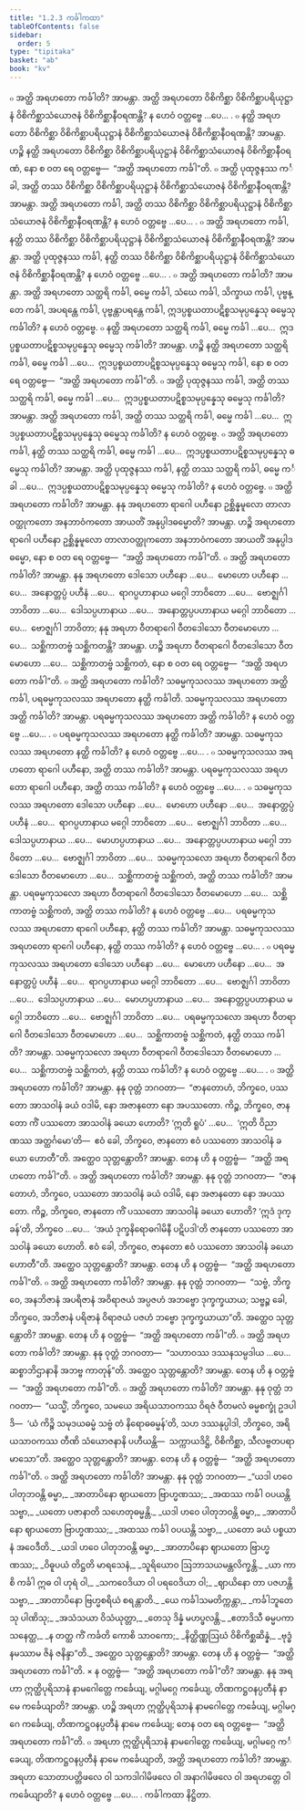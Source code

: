 ```yaml
---
title: "1.2.3 ကင်္ခါကထာ"
tableOfContents: false
sidebar:
  order: 5
type: "tipitaka"
basket: "ab"
book: "kv"
---
```



<DynamicBreadcrumb />

<Division number="318" book="kv">

<Paragraph number="875" book="kv">
๐ အတ္ထိ အရဟတော ကင်္ခါတိ? အာမန္တာ. အတ္ထိ အရဟတော ဝိစိကိစ္ဆာ ဝိစိကိစ္ဆာပရိယုဋ္ဌာနံ ဝိစိကိစ္ဆာသံယောဇနံ ဝိစိကိစ္ဆာနီဝရဏန္တိ? န ဟေဝံ ဝတ္တဗ္ဗေ …ပေ… .
</Paragraph>

<Paragraph number="876" book="kv">
๐ နတ္ထိ အရဟတော ဝိစိကိစ္ဆာ ဝိစိကိစ္ဆာပရိယုဋ္ဌာနံ ဝိစိကိစ္ဆာသံယောဇနံ ဝိစိကိစ္ဆာနီဝရဏန္တိ? အာမန္တာ. ဟဉ္စိ နတ္ထိ အရဟတော ဝိစိကိစ္ဆာ ဝိစိကိစ္ဆာပရိယုဋ္ဌာနံ ဝိစိကိစ္ဆာသံယောဇနံ ဝိစိကိစ္ဆာနီဝရဏံ, နော စ ဝတ ရေ ဝတ္တဗ္ဗေ—  “အတ္ထိ အရဟတော ကင်္ခါ”တိ.
</Paragraph>

<Paragraph number="877" book="kv">
๐ အတ္ထိ ပုထုဇ္ဇနဿ ကင်္ခါ, အတ္ထိ တဿ ဝိစိကိစ္ဆာ ဝိစိကိစ္ဆာပရိယုဋ္ဌာနံ ဝိစိကိစ္ဆာသံယောဇနံ ဝိစိကိစ္ဆာနီဝရဏန္တိ? အာမန္တာ. အတ္ထိ အရဟတော ကင်္ခါ, အတ္ထိ တဿ ဝိစိကိစ္ဆာ ဝိစိကိစ္ဆာပရိယုဋ္ဌာနံ ဝိစိကိစ္ဆာသံယောဇနံ ဝိစိကိစ္ဆာနီဝရဏန္တိ? န ဟေဝံ ဝတ္တဗ္ဗေ …ပေ… .
</Paragraph>

<Paragraph number="878" book="kv">
๐ အတ္ထိ အရဟတော ကင်္ခါ, နတ္ထိ တဿ ဝိစိကိစ္ဆာ ဝိစိကိစ္ဆာပရိယုဋ္ဌာနံ ဝိစိကိစ္ဆာသံယောဇနံ ဝိစိကိစ္ဆာနီဝရဏန္တိ? အာမန္တာ. အတ္ထိ ပုထုဇ္ဇနဿ ကင်္ခါ, နတ္ထိ တဿ ဝိစိကိစ္ဆာ ဝိစိကိစ္ဆာပရိယုဋ္ဌာနံ ဝိစိကိစ္ဆာသံယောဇနံ ဝိစိကိစ္ဆာနီဝရဏန္တိ? န ဟေဝံ ဝတ္တဗ္ဗေ …ပေ… .
</Paragraph>

<Paragraph number="879" book="kv">
๐ အတ္ထိ အရဟတော ကင်္ခါတိ? အာမန္တာ. အတ္ထိ အရဟတော သတ္ထရိ ကင်္ခါ, ဓမ္မေ ကင်္ခါ, သံဃေ ကင်္ခါ, သိက္ခာယ ကင်္ခါ, ပုဗ္ဗန္တေ ကင်္ခါ, အပရန္တေ ကင်္ခါ, ပုဗ္ဗန္တာပရန္တေ ကင်္ခါ, ဣဒပ္ပစ္စယတာပဋိစ္စသမုပ္ပန္နေသု ဓမ္မေသု ကင်္ခါတိ? န ဟေဝံ ဝတ္တဗ္ဗေ.
</Paragraph>

<Paragraph number="880" book="kv">
๐ နတ္ထိ အရဟတော သတ္ထရိ ကင်္ခါ, ဓမ္မေ ကင်္ခါ …ပေ…  ဣဒပ္ပစ္စယတာပဋိစ္စသမုပ္ပန္နေသု ဓမ္မေသု ကင်္ခါတိ? အာမန္တာ. ဟဉ္စိ နတ္ထိ အရဟတော သတ္ထရိ ကင်္ခါ, ဓမ္မေ ကင်္ခါ …ပေ…  ဣဒပ္ပစ္စယတာပဋိစ္စသမုပ္ပန္နေသု ဓမ္မေသု ကင်္ခါ, နော စ ဝတ ရေ ဝတ္တဗ္ဗေ—  “အတ္ထိ အရဟတော ကင်္ခါ”တိ.
</Paragraph>

<Paragraph number="881" book="kv">
๐ အတ္ထိ ပုထုဇ္ဇနဿ ကင်္ခါ, အတ္ထိ တဿ သတ္ထရိ ကင်္ခါ, ဓမ္မေ ကင်္ခါ …ပေ…  ဣဒပ္ပစ္စယတာပဋိစ္စသမုပ္ပန္နေသု ဓမ္မေသု ကင်္ခါတိ? အာမန္တာ. အတ္ထိ အရဟတော ကင်္ခါ, အတ္ထိ တဿ သတ္ထရိ ကင်္ခါ, ဓမ္မေ ကင်္ခါ …ပေ…  ဣဒပ္ပစ္စယတာပဋိစ္စသမုပ္ပန္နေသု ဓမ္မေသု ကင်္ခါတိ? န ဟေဝံ ဝတ္တဗ္ဗေ.
</Paragraph>

<Paragraph number="882" book="kv">
๐ အတ္ထိ အရဟတော ကင်္ခါ, နတ္ထိ တဿ သတ္ထရိ ကင်္ခါ, ဓမ္မေ ကင်္ခါ …ပေ…  ဣဒပ္ပစ္စယတာပဋိစ္စသမုပ္ပန္နေသု ဓမ္မေသု ကင်္ခါတိ? အာမန္တာ. အတ္ထိ ပုထုဇ္ဇနဿ ကင်္ခါ, နတ္ထိ တဿ သတ္ထရိ ကင်္ခါ, ဓမ္မေ ကင်္ခါ …ပေ…  ဣဒပ္ပစ္စယတာပဋိစ္စသမုပ္ပန္နေသု ဓမ္မေသု ကင်္ခါတိ? န ဟေဝံ ဝတ္တဗ္ဗေ.
</Paragraph>

</Division>
<Division number="319" book="kv">

<Paragraph number="883" book="kv">
๐ အတ္ထိ အရဟတော ကင်္ခါတိ? အာမန္တာ. နနု အရဟတော ရာဂေါ ပဟီနော ဥစ္ဆိန္နမူလော တာလာဝတ္ထုကတော အနဘာဝံကတော အာယတိံ အနုပ္ပါဒဓမ္မောတိ? အာမန္တာ. ဟဉ္စိ အရဟတော ရာဂေါ ပဟီနော ဥစ္ဆိန္နမူလော တာလာဝတ္ထုကတော အနဘာဝံကတော အာယတိံ အနုပ္ပါဒဓမ္မော, နော စ ဝတ ရေ ဝတ္တဗ္ဗေ—  “အတ္ထိ အရဟတော ကင်္ခါ”တိ.
</Paragraph>

<Paragraph number="884" book="kv">
๐ အတ္ထိ အရဟတော ကင်္ခါတိ? အာမန္တာ. နနု အရဟတော ဒေါသော ပဟီနော …ပေ…  မောဟော ပဟီနော …ပေ…  အနောတ္တပ္ပံ ပဟီနံ …ပေ…  ရာဂပ္ပဟာနာယ မဂ္ဂေါ ဘာဝိတော …ပေ…  ဗောဇ္ဈင်္ဂါ ဘာဝိတာ …ပေ…  ဒေါသပ္ပဟာနာယ …ပေ…  အနောတ္တပ္ပပဟာနာယ မဂ္ဂေါ ဘာဝိတော …ပေ…  ဗောဇ္ဈင်္ဂါ ဘာဝိတာ; နနု အရဟာ ဝီတရာဂေါ ဝီတဒေါသော ဝီတမောဟော …ပေ…  သစ္ဆိကာတဗ္ဗံ သစ္ဆိကတန္တိ? အာမန္တာ. ဟဉ္စိ အရဟာ ဝီတရာဂေါ ဝီတဒေါသော ဝီတမောဟော …ပေ…  သစ္ဆိကာတဗ္ဗံ သစ္ဆိကတံ, နော စ ဝတ ရေ ဝတ္တဗ္ဗေ—  “အတ္ထိ အရဟတော ကင်္ခါ”တိ.
</Paragraph>

</Division>
<Division number="320" book="kv">

<Paragraph number="885" book="kv">
๐ အတ္ထိ အရဟတော ကင်္ခါတိ? သဓမ္မကုသလဿ အရဟတော အတ္ထိ ကင်္ခါ, ပရဓမ္မကုသလဿ အရဟတော နတ္ထိ ကင်္ခါတိ. သဓမ္မကုသလဿ အရဟတော အတ္ထိ ကင်္ခါတိ? အာမန္တာ. ပရဓမ္မကုသလဿ အရဟတော အတ္ထိ ကင်္ခါတိ? န ဟေဝံ ဝတ္တဗ္ဗေ …ပေ… .
</Paragraph>

<Paragraph number="886" book="kv">
๐ ပရဓမ္မကုသလဿ အရဟတော နတ္ထိ ကင်္ခါတိ? အာမန္တာ. သဓမ္မကုသလဿ အရဟတော နတ္ထိ ကင်္ခါတိ? န ဟေဝံ ဝတ္တဗ္ဗေ …ပေ… .
</Paragraph>

<Paragraph number="887" book="kv">
๐ သဓမ္မကုသလဿ အရဟတော ရာဂေါ ပဟီနော, အတ္ထိ တဿ ကင်္ခါတိ? အာမန္တာ. ပရဓမ္မကုသလဿ အရဟတော ရာဂေါ ပဟီနော, အတ္ထိ တဿ ကင်္ခါတိ? န ဟေဝံ ဝတ္တဗ္ဗေ …ပေ… .
</Paragraph>

<Paragraph number="888" book="kv">
๐ သဓမ္မကုသလဿ အရဟတော ဒေါသော ပဟီနော …ပေ…  မောဟော ပဟီနော …ပေ…  အနောတ္တပ္ပံ ပဟီနံ …ပေ…  ရာဂပ္ပဟာနာယ မဂ္ဂေါ ဘာဝိတော …ပေ…  ဗောဇ္ဈင်္ဂါ ဘာဝိတာ …ပေ…  ဒေါသပ္ပဟာနာယ …ပေ…  မောဟပ္ပဟာနာယ …ပေ…  အနောတ္တပ္ပပဟာနာယ မဂ္ဂေါ ဘာဝိတော …ပေ…  ဗောဇ္ဈင်္ဂါ ဘာဝိတာ …ပေ…  သဓမ္မကုသလော အရဟာ ဝီတရာဂေါ ဝီတဒေါသော ဝီတမောဟော …ပေ…  သစ္ဆိကာတဗ္ဗံ သစ္ဆိကတံ, အတ္ထိ တဿ ကင်္ခါတိ? အာမန္တာ. ပရဓမ္မကုသလော အရဟာ ဝီတရာဂေါ ဝီတဒေါသော ဝီတမောဟော …ပေ…  သစ္ဆိကာတဗ္ဗံ သစ္ဆိကတံ, အတ္ထိ တဿ ကင်္ခါတိ? န ဟေဝံ ဝတ္တဗ္ဗေ …ပေ…  ပရဓမ္မကုသလဿ အရဟတော ရာဂေါ ပဟီနော, နတ္ထိ တဿ ကင်္ခါတိ? အာမန္တာ. သဓမ္မကုသလဿ အရဟတော ရာဂေါ ပဟီနော, နတ္ထိ တဿ ကင်္ခါတိ? န ဟေဝံ ဝတ္တဗ္ဗေ …ပေ… .
</Paragraph>

<Paragraph number="889" book="kv">
๐ ပရဓမ္မကုသလဿ အရဟတော ဒေါသော ပဟီနော …ပေ…  မောဟော ပဟီနော …ပေ…  အနောတ္တပ္ပံ ပဟီနံ …ပေ…  ရာဂပ္ပဟာနာယ မဂ္ဂေါ ဘာဝိတော …ပေ…  ဗောဇ္ဈင်္ဂါ ဘာဝိတာ …ပေ…  ဒေါသပ္ပဟာနာယ …ပေ…  မောဟပ္ပဟာနာယ …ပေ…  အနောတ္တပ္ပပဟာနာယ မဂ္ဂေါ ဘာဝိတော …ပေ…  ဗောဇ္ဈင်္ဂါ ဘာဝိတာ …ပေ…  ပရဓမ္မကုသလော အရဟာ ဝီတရာဂေါ ဝီတဒေါသော ဝီတမောဟော …ပေ…  သစ္ဆိကာတဗ္ဗံ သစ္ဆိကတံ, နတ္ထိ တဿ ကင်္ခါတိ? အာမန္တာ. သဓမ္မကုသလော အရဟာ ဝီတရာဂေါ ဝီတဒေါသော ဝီတမောဟော …ပေ…  သစ္ဆိကာတဗ္ဗံ သစ္ဆိကတံ, နတ္ထိ တဿ ကင်္ခါတိ? န ဟေဝံ ဝတ္တဗ္ဗေ …ပေ… .
</Paragraph>

</Division>
<Division number="321" book="kv">

<Paragraph number="890" book="kv">
๐ အတ္ထိ အရဟတော ကင်္ခါတိ? အာမန္တာ. နနု ဝုတ္တံ ဘဂဝတာ—  “ဇာနတောဟံ, ဘိက္ခဝေ, ပဿတော အာသဝါနံ ခယံ ဝဒါမိ, နော အဇာနတော နော အပဿတော. ကိဉ္စ, ဘိက္ခဝေ, ဇာနတော ကိံ ပဿတော အာသဝါနံ ခယော ဟောတိ? ‘ဣတိ ရူပံ’ …ပေ…  ‘ဣတိ ဝိညာဏဿ အတ္ထင်္ဂမော’တိ—  ဧဝံ ခေါ, ဘိက္ခဝေ, ဇာနတော ဧဝံ ပဿတော အာသဝါနံ ခယော ဟောတီ”တိ. အတ္ထေဝ သုတ္တန္တောတိ? အာမန္တာ. တေန ဟိ န ဝတ္တဗ္ဗံ—  “အတ္ထိ အရဟတော ကင်္ခါ”တိ.
</Paragraph>

<Paragraph number="891" book="kv">
๐ အတ္ထိ အရဟတော ကင်္ခါတိ? အာမန္တာ. နနု ဝုတ္တံ ဘဂဝတာ—  “ဇာနတောဟံ, ဘိက္ခဝေ, ပဿတော အာသဝါနံ ခယံ ဝဒါမိ, နော အဇာနတော နော အပဿတော. ကိဉ္စ, ဘိက္ခဝေ, ဇာနတော ကိံ ပဿတော အာသဝါနံ ခယော ဟောတိ? ‘ဣဒံ ဒုက္ခန်’တိ, ဘိက္ခဝေ …ပေ…  ‘အယံ ဒုက္ခနိရောဓဂါမိနီ ပဋိပဒါ’တိ ဇာနတော ပဿတော အာသဝါနံ ခယော ဟောတိ. ဧဝံ ခေါ, ဘိက္ခဝေ, ဇာနတော ဧဝံ ပဿတော အာသဝါနံ ခယော ဟောတီ”တိ. အတ္ထေဝ သုတ္တန္တောတိ? အာမန္တာ. တေန ဟိ န ဝတ္တဗ္ဗံ—  “အတ္ထိ အရဟတော ကင်္ခါ”တိ.
</Paragraph>

<Paragraph number="892" book="kv">
๐ အတ္ထိ အရဟတော ကင်္ခါတိ? အာမန္တာ. နနု ဝုတ္တံ ဘဂဝတာ—  “သဗ္ဗံ, ဘိက္ခဝေ, အနဘိဇာနံ အပရိဇာနံ အဝိရာဇယံ အပ္ပဇဟံ အဘဗ္ဗော ဒုက္ခက္ခယာယ; သဗ္ဗဉ္စ ခေါ, ဘိက္ခဝေ, အဘိဇာနံ ပရိဇာနံ ဝိရာဇယံ ပဇဟံ ဘဗ္ဗော ဒုက္ခက္ခယာယာ”တိ. အတ္ထေဝ သုတ္တန္တောတိ? အာမန္တာ. တေန ဟိ န ဝတ္တဗ္ဗံ—  “အတ္ထိ အရဟတော ကင်္ခါ”တိ.
</Paragraph>

<Paragraph number="893" book="kv">
๐ အတ္ထိ အရဟတော ကင်္ခါတိ? အာမန္တာ. နနု ဝုတ္တံ ဘဂဝတာ—  “သဟာဝဿ ဒဿနသမ္ပဒါယ …ပေ…  ဆစ္စာဘိဌာနာနိ အဘဗ္ဗ ကာတုန်”တိ. အတ္ထေဝ သုတ္တန္တောတိ? အာမန္တာ. တေန ဟိ န ဝတ္တဗ္ဗံ—  “အတ္ထိ အရဟတော ကင်္ခါ”တိ.
</Paragraph>

<Paragraph number="894" book="kv">
๐ အတ္ထိ အရဟတော ကင်္ခါတိ? အာမန္တာ. နနု ဝုတ္တံ ဘဂဝတာ—  “ယသ္မိံ, ဘိက္ခဝေ, သမယေ အရိယသာဝကဿ ဝိရဇံ ဝီတမလံ ဓမ္မစက္ခုံ ဥဒပါဒိ—  ‘ယံ ကိဉ္စိ သမုဒယဓမ္မံ သဗ္ဗံ တံ နိရောဓဓမ္မန်’တိ, သဟ ဒဿနုပ္ပါဒါ, ဘိက္ခဝေ, အရိယသာဝကဿ တီဏိ သံယောဇနာနိ ပဟီယန္တိ—  သက္ကာယဒိဋ္ဌိ, ဝိစိကိစ္ဆာ, သီလဗ္ဗတပရာမာသော”တိ. အတ္ထေဝ သုတ္တန္တောတိ? အာမန္တာ. တေန ဟိ န ဝတ္တဗ္ဗံ—  “အတ္ထိ အရဟတော ကင်္ခါ”တိ.
</Paragraph>

<Paragraph number="895" book="kv">
๐ အတ္ထိ အရဟတော ကင်္ခါတိ? အာမန္တာ. နနု ဝုတ္တံ ဘဂဝတာ—
</Paragraph>

<Paragraph number="896" type="verses" book="kv">
_“ယဒါ ဟဝေ ပါတုဘဝန္တိ ဓမ္မာ,_  
_အာတာပိနော ဈာယတော ဗြာဟ္မဏဿ;_  
_အထဿ ကင်္ခါ ဝပယန္တိ သဗ္ဗာ,_  
_ယတော ပဇာနာတိ သဟေတုဓမ္မန္တိ._  

</Paragraph>

<Paragraph number="897" type="verses" book="kv">
_ယဒါ ဟဝေ ပါတုဘဝန္တိ ဓမ္မာ,_  
_အာတာပိနော ဈာယတော ဗြာဟ္မဏဿ;_  
_အထဿ ကင်္ခါ ဝပယန္တိ သဗ္ဗာ,_  
_ယတော ခယံ ပစ္စယာနံ အဝေဒီတိ._  

</Paragraph>

<Paragraph number="898" type="verses" book="kv">
_ယဒါ ဟဝေ ပါတုဘဝန္တိ ဓမ္မာ,_  
_အာတာပိနော ဈာယတော ဗြာဟ္မဏဿ;_  
_ဝိဓူပယံ တိဋ္ဌတိ မာရသေနံ,_  
_သူရိယောဝ ဩဘာသယမန္တလိက္ခန္တိ._  

</Paragraph>

<Paragraph number="899" type="verses" book="kv">
_ယာ ကာစိ ကင်္ခါ ဣဓ ဝါ ဟုရံ ဝါ,_  
_သကဝေဒိယာ ဝါ ပရဝေဒိယာ ဝါ;_  
_ဈာယိနော တာ ပဇဟန္တိ သဗ္ဗာ,_  
_အာတာပိနော ဗြဟ္မစရိယံ စရန္တာတိ._  

</Paragraph>

<Paragraph number="900" type="verses" book="kv">
_ယေ ကင်္ခါသမတိက္ကန္တာ,_  
_ကင်္ခါဘူတေသု ပါဏိသု;_  
_အသံသယာ ဝိသံယုတ္တာ,_  
_တေသု ဒိန္နံ မဟပ္ဖလန္တိ._  

</Paragraph>

<Paragraph number="901" type="verses" book="kv">
_ဧတာဒိသီ ဓမ္မပကာသနေတ္ထ,_  
_န တတ္ထ ကိံ ကင်္ခတိ ကောစိ သာဝကော;_  
_နိတ္ထိဏ္ဏဩဃံ ဝိစိကိစ္ဆဆိန္နံ,_  
_ဗုဒ္ဓံ နမဿာမ ဇိနံ ဇနိန္ဒာ”တိ._  

</Paragraph>

<Paragraph number="902" book="kv">
အတ္ထေဝ သုတ္တန္တောတိ? အာမန္တာ. တေန ဟိ န ဝတ္တဗ္ဗံ—  “အတ္ထိ အရဟတော ကင်္ခါ”တိ.
</Paragraph>

<Paragraph number="903" book="kv">
× န ဝတ္တဗ္ဗံ—  “အတ္ထိ အရဟတော ကင်္ခါ”တိ? အာမန္တာ. နနု အရဟာ ဣတ္ထိပုရိသာနံ နာမဂေါတ္တေ ကင်္ခေယျ, မဂ္ဂါမဂ္ဂေ ကင်္ခေယျ, တိဏကဋ္ဌဝနပ္ပတီနံ နာမေ ကင်္ခေယျာတိ? အာမန္တာ. ဟဉ္စိ အရဟာ ဣတ္ထိပုရိသာနံ နာမဂေါတ္တေ ကင်္ခေယျ, မဂ္ဂါမဂ္ဂေ ကင်္ခေယျ, တိဏကဋ္ဌဝနပ္ပတီနံ နာမေ ကင်္ခေယျ; တေန ဝတ ရေ ဝတ္တဗ္ဗေ—  “အတ္ထိ အရဟတော ကင်္ခါ”တိ.
</Paragraph>

<Paragraph number="904" book="kv">
๐ အရဟာ ဣတ္ထိပုရိသာနံ နာမဂေါတ္တေ ကင်္ခေယျ, မဂ္ဂါမဂ္ဂေ ကင်္ခေယျ, တိဏကဋ္ဌဝနပ္ပတီနံ နာမေ ကင်္ခေယျာတိ, အတ္ထိ အရဟတော ကင်္ခါတိ? အာမန္တာ. အရဟာ သောတာပတ္တိဖလေ ဝါ သကဒါဂါမိဖလေ ဝါ အနာဂါမိဖလေ ဝါ အရဟတ္တေ ဝါ ကင်္ခေယျာတိ? န ဟေဝံ ဝတ္တဗ္ဗေ …ပေ… .

</Paragraph>
</Division>

<Paragraph number="905" type="center" book="kv">
ကင်္ခါကထာ နိဋ္ဌိတာ.
</Paragraph>